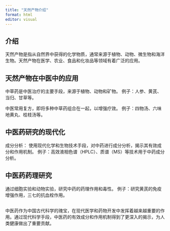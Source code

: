 ```yaml
---
title: "天然产物介绍"
format: html
editor: visual
---
```


## 介绍

天然产物是指从自然界中获得的化学物质，通常来源于植物、动物、微生物和海洋生物。天然产物在医学、农业、食品和化妆品等领域有着广泛的应用。

## 天然产物在中医中的应用

中草药是中医治疗的主要手段，来源于植物、动物和矿物。
例子：人参、黄芪、当归、甘草等。

中医常用复方，即将多种中草药组合在一起，以增强疗效。
例子：四物汤、六味地黄丸、桂枝汤等。

## 中医药研究的现代化

成分分析：
使用现代化学和生物技术手段，对中药进行成分分析，揭示其有效成分和作用机制。
例子：高效液相色谱（HPLC）、质谱（MS）等技术用于中药成分分析。

## 中医药药理研究

通过细胞实验和动物实验，研究中药的药理作用和毒性。
例子：研究黄芪的免疫增强作用，三七的抗血栓作用。

## 
中医药作为中国古代科学的瑰宝，在现代医学和药物开发中发挥着越来越重要的作用。通过现代科学手段，中医药的有效成分和作用机制得到了更深入的揭示，为人类健康做出了重要贡献。
